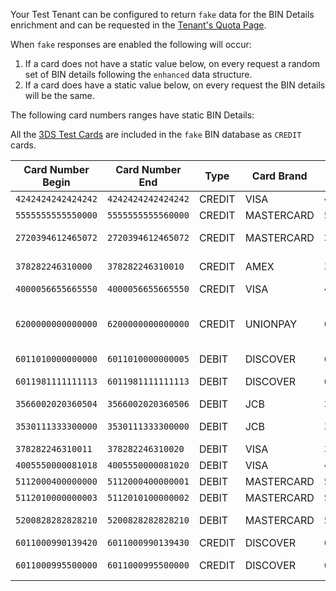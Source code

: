 
Your Test Tenant can be configured to return `fake` data for the BIN Details enrichment and can be requested in the [Tenant's Quota Page](https://portal.basistheory.com/settings?tab=quotas).

When `fake` responses are enabled the following will occur:

1. If a card does not have a static value below, on every request a random set of BIN details following the `enhanced` data structure.
2. If a card does have a static value below, on every request the BIN details will be the same.

The following card numbers ranges have static BIN Details:

<Alert type={Alerts.INFO}>All the [3DS Test Cards](/docs/api/testing#3ds-test-cards) are included in the `fake` BIN database as `CREDIT` cards.</Alert>

| Card Number Begin   | Card Number End     | Type   | Card Brand  | Test Card Example   | Issuer Country                  |
|---------------------|---------------------|--------|-------------|---------------------|--------------------------------|
| `4242424242424242`  | `4242424242424242` | CREDIT | VISA        | `4242424242424242`  | Bermuda                        |
| `5555555555550000`  | `5555555555560000` | CREDIT | MASTERCARD  | `5555555555554444`  | Türkiye                        |
| `2720394612465072`  | `2720394612465072` | CREDIT | MASTERCARD  | `2720394612465072`  | United States                  |
| `378282246310000`   | `378282246310010`  | CREDIT | AMEX        | `378282246310005`   | Faroe Islands                  |
| `4000056655665550`  | `4000056655665550` | CREDIT | VISA        | `4000056655665556`  | Chile                          |
| `6200000000000000`  | `6200000000000000` | CREDIT | UNIONPAY    | `6200000000000005`  | Svalbard & Jan Mayen Islands   |
| `6011010000000000`  | `6011010000000005` | DEBIT  | DISCOVER    | `6011010000000003`  | Bermuda                        |
| `6011981111111113`  | `6011981111111113` | DEBIT  | DISCOVER    | `6011981111111113`  | United States                  |
| `3566002020360504`  | `3566002020360506` | DEBIT  | JCB         | `3566002020360505`  | Bermuda                        |
| `3530111333300000`  | `3530111333300000` | DEBIT  | JCB         | `3530111333300000`  | United States                  |
| `378282246310011`   | `378282246310020`  | DEBIT  | VISA        | `378282246310013`   | Bermuda                        |
| `4005550000081018`  | `4005550000081020` | DEBIT  | VISA        | `4005550000081019`  | Bermuda                        |
| `5112000400000000`  | `5112000400000001` | DEBIT  | MASTERCARD  | `5112000400000000`  | Bermuda                        |
| `5112010000000003`  | `5112010100000002` | DEBIT  | MASTERCARD  | `5112010000000003`  | Bermuda                        |
| `5200828282828210`  | `5200828282828210` | DEBIT  | MASTERCARD  | `5200828282828210`  | United States                  |
| `6011000990139420`  | `6011000990139430` | CREDIT | DISCOVER    | `6011000990139424`  | Bermuda                        |
| `6011000995500000`  | `6011000995500000` | CREDIT | DISCOVER    | `6011000995500000`  | United States                  |
